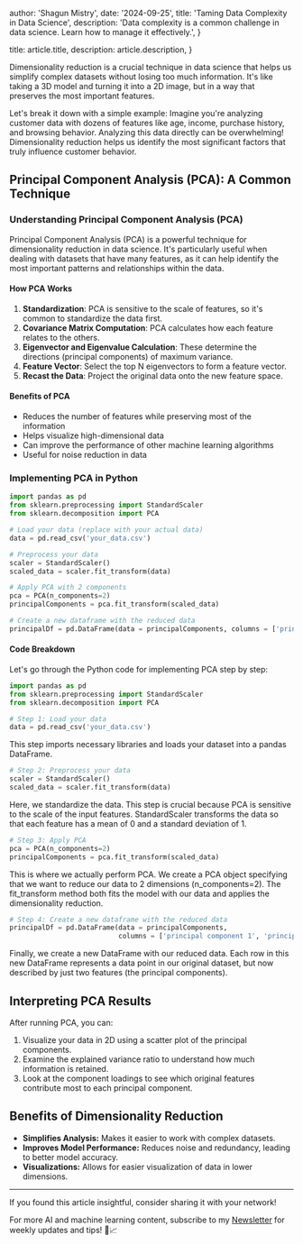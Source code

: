 
  author: 'Shagun Mistry',
  date: '2024-09-25',
  title: 'Taming Data Complexity in Data Science',
  description:
    'Data complexity is a common challenge in data science. Learn how to manage it effectively.',
}

  title: article.title,
  description: article.description,
}


Dimensionality reduction is a crucial technique in data science that helps us simplify complex datasets without losing too much information. It's like taking a 3D model and turning it into a 2D image, but in a way that preserves the most important features.

Let's break it down with a simple example: 
Imagine you're analyzing customer data with dozens of features like age, income, purchase history, and browsing behavior. 
Analyzing this data directly can be overwhelming! Dimensionality reduction helps us identify the most significant factors that truly influence customer behavior.

## Principal Component Analysis (PCA): A Common Technique

### Understanding Principal Component Analysis (PCA)

Principal Component Analysis (PCA) is a powerful technique for dimensionality reduction in data science. It's particularly useful when dealing with datasets that have many features, as it can help identify the most important patterns and relationships within the data.

#### How PCA Works

1. **Standardization**: PCA is sensitive to the scale of features, so it's common to standardize the data first.
2. **Covariance Matrix Computation**: PCA calculates how each feature relates to the others.
3. **Eigenvector and Eigenvalue Calculation**: These determine the directions (principal components) of maximum variance.
4. **Feature Vector**: Select the top N eigenvectors to form a feature vector.
5. **Recast the Data**: Project the original data onto the new feature space.

#### Benefits of PCA

- Reduces the number of features while preserving most of the information
- Helps visualize high-dimensional data
- Can improve the performance of other machine learning algorithms
- Useful for noise reduction in data

### Implementing PCA in Python

```python
import pandas as pd
from sklearn.preprocessing import StandardScaler
from sklearn.decomposition import PCA

# Load your data (replace with your actual data)
data = pd.read_csv('your_data.csv')

# Preprocess your data
scaler = StandardScaler()
scaled_data = scaler.fit_transform(data)

# Apply PCA with 2 components
pca = PCA(n_components=2)
principalComponents = pca.fit_transform(scaled_data)

# Create a new dataframe with the reduced data
principalDf = pd.DataFrame(data = principalComponents, columns = ['principal component 1', 'principal component 2'])
```

#### Code Breakdown

Let's go through the Python code for implementing PCA step by step:

```python
import pandas as pd
from sklearn.preprocessing import StandardScaler
from sklearn.decomposition import PCA

# Step 1: Load your data
data = pd.read_csv('your_data.csv')
```
This step imports necessary libraries and loads your dataset into a pandas DataFrame.

```python
# Step 2: Preprocess your data
scaler = StandardScaler()
scaled_data = scaler.fit_transform(data)
```
Here, we standardize the data. This step is crucial because PCA is sensitive to the scale of the input features. StandardScaler transforms the data so that each feature has a mean of 0 and a standard deviation of 1.

```python
# Step 3: Apply PCA
pca = PCA(n_components=2)
principalComponents = pca.fit_transform(scaled_data)
```
This is where we actually perform PCA. We create a PCA object specifying that we want to reduce our data to 2 dimensions (n_components=2). The fit_transform method both fits the model with our data and applies the dimensionality reduction.

```python
# Step 4: Create a new dataframe with the reduced data
principalDf = pd.DataFrame(data = principalComponents, 
                           columns = ['principal component 1', 'principal component 2'])
```
Finally, we create a new DataFrame with our reduced data. Each row in this new DataFrame represents a data point in our original dataset, but now described by just two features (the principal components).

## Interpreting PCA Results

After running PCA, you can:

1. Visualize your data in 2D using a scatter plot of the principal components.
2. Examine the explained variance ratio to understand how much information is retained.
3. Look at the component loadings to see which original features contribute most to each principal component.

## Benefits of Dimensionality Reduction

- **Simplifies Analysis:** Makes it easier to work with complex datasets.
- **Improves Model Performance:** Reduces noise and redundancy, leading to better model accuracy.
- **Visualizations:** Allows for easier visualization of data in lower dimensions.

---

If you found this article insightful, consider sharing it with your network!

For more AI and machine learning content, subscribe to my [Newsletter](https://shaguns-newsletter.beehiiv.com/subscribe) for weekly updates and tips! 🤖📈
